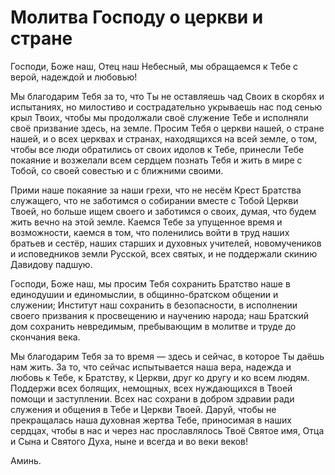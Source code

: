 # Молитва Господу о церкви и стране

Господи, Боже наш, Отец наш Небесный, мы обращаемся к Тебе с верой, надеждой и любовью!

Мы благодарим Тебя за то, что Ты не оставляешь чад Своих в скорбях и испытаниях, но милостиво и сострадательно укрываешь нас под сенью крыл Твоих, чтобы мы продолжали своё служение Тебе и исполняли своё призвание здесь, на земле. Просим Тебя о церкви нашей, о стране нашей, и о всех церквах и странах, находящихся на всей земле, о том, чтобы все люди обратились от своих идолов к Тебе, принесли Тебе покаяние и возжелали всем сердцем  познать Тебя и жить в мире с Тобой, со своей совестью и с ближними своими.

Прими наше покаяние за наши грехи, что не несём Крест Братства служащего, что не заботимся о собирании вместе с Тобой Церкви Твоей, но больше ищем своего и заботимся о своих, думая, что будем жить вечно на этой земле. Каемся Тебе за упущенное время и возможности, каемся в том, что поленились войти в труд наших братьев и сестёр, наших старших и духовных учителей, новомучеников и исповедников земли Русской, всех святых, и не поддержали скинию Давидову падшую.

Господи, Боже наш, мы просим Тебя сохранить Братство наше в единодушии и единомыслии, в общинно-братском общении и служении; Институт наш сохранить в безопасности, в исполнении своего призвания к просвещению и научению народа; наш Братский дом сохранить невредимым, пребывающим в молитве и труде до скончания века.

Мы благодарим Тебя за то время — здесь и сейчас, в которое Ты даёшь нам жить. За то, что сейчас испытывается наша вера, надежда и любовь к Тебе, к Братству, к Церкви, друг ко другу и ко всем людям. Поддержи всех болящих, немощных, всех нуждающихся в Твоей помощи и заступлении. Всех нас сохрани в добром здравии ради служения и общения в Тебе и Церкви Твоей. Даруй, чтобы не прекращалась наша духовная жертва Тебе, приносимая в наших сердцах, чтобы в нас и через нас прославлялось Твоё Святое имя, Отца и Сына и Святого Духа, ныне и всегда и во веки веков!

Аминь.
